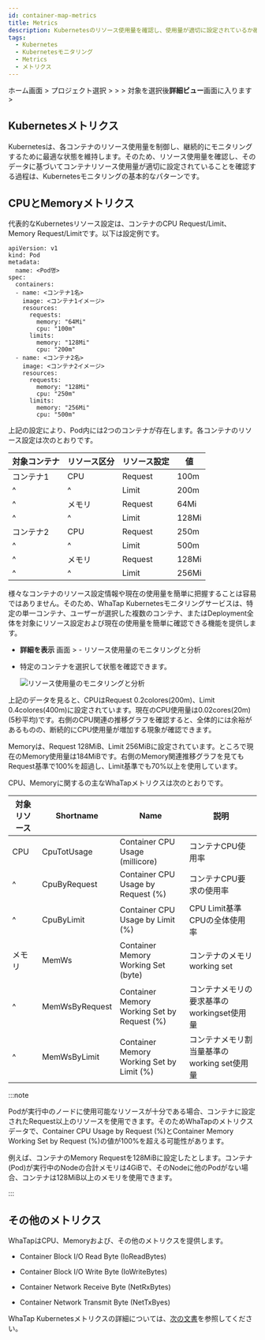 ```yaml
---
id: container-map-metrics
title: Metrics
description: Kubernetesのリソース使用量を確認し、使用量が適切に設定されているか確認できます。
tags:
  - Kubernetes
  - Kubernetesモニタリング
  - Metrics
  - メトリクス
---
```


ホーム画面 > プロジェクト選択 > <Cmdname sid="dashboard" className="uitext" /> > <Cmdname sid="containerMap" className="uitext" /> > 対象を選択後**詳細ビュー**画面に入ります > <Cmdname sid="metrics" className="uitext" />

## Kubernetesメトリクス

Kubernetesは、各コンテナのリソース使用量を制御し、継続的にモニタリングするために最適な状態を維持します。そのため、リソース使用量を確認し、そのデータに基づいてコンテナリソース使用量が適切に設定されていることを確認する過程は、Kubernetesモニタリングの基本的なパターンです。

## CPUとMemoryメトリクス

代表的なKubernetesリソース設定は、コンテナのCPU Request/Limit、Memory Request/Limitです。以下は設定例です。

```text {10-15,19-24} showLineNumbers
apiVersion: v1
kind: Pod
metadata:
  name: <Pod명>
spec:
  containers:
  - name: <コンテナ1名>
    image: <コンテナ1イメージ>
    resources:
      requests:
        memory: "64Mi"
        cpu: "100m"
      limits:
        memory: "128Mi"
        cpu: "200m"
  - name: <コンテナ2名>
    image: <コンテナ2イメージ>
    resources:
      requests:
        memory: "128Mi"
        cpu: "250m"
      limits:
        memory: "256Mi"
        cpu: "500m"
```

上記の設定により、Pod内には2つのコンテナが存在します。各コンテナのリソース設定は次のとおりです。

| 対象コンテナ        | リソース区分      | リソース設定      | 値     |
| ------------- | ----------- | ----------- | ----- |
| コンテナ1         | CPU         | Request     | 100m  |
| ^             | ^           | Limit       | 200m  |
| ^             | メモリ         | Request     | 64Mi  |
| ^             | ^           | Limit       | 128Mi |
| コンテナ2         | CPU         | Request     | 250m  |
| ^             | ^           | Limit       | 500m  |
| ^             | メモリ         | Request     | 128Mi |
| ^             | ^           | Limit       | 256Mi |

様々なコンテナのリソース設定情報や現在の使用量を簡単に把握することは容易ではありません。そのため、WhaTap Kubernetesモニタリングサービスは、特定の単一コンテナ、ユーザーが選択した複数のコンテナ、またはDeployment全体を対象にリソース設定および現在の使用量を簡単に確認できる機能を提供します。

- **詳細を表示** 画面 > <Cmdname sid="metrics" className="uitext" /> - リソース使用量のモニタリングと分析

  <ImgLang img='whatap_kubernetes_container_map_resource_example.png' desc='リソース使用量のモニタリングと分析' />

- 特定のコンテナを選択して状態を確認できます。

  ![リソース使用量のモニタリングと分析](/img/whatap_kubernetes_container_map_metrics_cpu_mem_example.png)

上記のデータを見ると、CPUはRequest 0.2colores(200m)、Limit 0.4colores(400m)に設定されています。現在のCPU使用量は0.02cores(20m)(5秒平均)です。右側のCPU関連の推移グラフを確認すると、全体的には余裕があるものの、断続的にCPU使用量が増加する現象が確認できます。

Memoryは、Request 128MiB、Limit 256MiBに設定されています。ところで現在のMemory使用量は184MiBです。右側のMemory関連推移グラフを見てもRequest基準で100%を超過し、Limit基準でも70%以上を使用しています。

CPU、Memoryに関するの主なWhaTapメトリクスは次のとおりです。 

| 対象リソース      | Shortname      | Name                                                                    | 説明                                           |
| ----------- | -------------- | ----------------------------------------------------------------------- | -------------------------------------------- |
| CPU         | CpuTotUsage    | <span class="uitext">Container CPU Usage (millicore)</span>             | コンテナCPU使用率                                   |
| ^           | CpuByRequest   | <span class="uitext">Container CPU Usage by Request (%)</span>          | コンテナCPU要求の使用率                                |
| ^           | CpuByLimit     | <span class="uitext">Container CPU Usage by Limit (%)</span>            | CPU Limit基準CPUの全体使用率                         |
| メモリ         | MemWs          | <span class="uitext">Container Memory Working Set (byte)</span>         | コンテナのメモリworking set                          |
| ^           | MemWsByRequest | <span class="uitext">Container Memory Working Set by Request (%)</span> | コンテナメモリの要求基準のworkingset使用量                   |
| ^           | MemWsByLimit   | <span class="uitext">Container Memory Working Set by Limit (%)</span>   | コンテナメモリ割当量基準のworking set使用量                  |

:::note

Podが実行中のノードに使用可能なリソースが十分である場合、コンテナに設定されたRequest以上のリソースを使用できます。そのためWhaTapのメトリクスデータで、<span class="uitext">Container CPU Usage by Request (%)</span>と<span class="uitext">Container Memory Working Set by Request (%)</span>の値が100%を超える可能性があります。

例えば、コンテナのMemory Requestを128MiBに設定したとします。コンテナ(Pod)が実行中のNodeの合計メモリは4GiBで、そのNodeに他のPodがない場合、コンテナは128MiB以上のメモリを使用できます。

:::

## その他のメトリクス

WhaTapはCPU、Memoryおよび、その他のメトリクスを提供します。

- <span class="uitext">Container Block I/O Read Byte</span> (IoReadBytes)

- <span class="uitext">Container Block I/O Write Byte</span> (IoWriteBytes)

- <span class="uitext">Container Network Receive Byte</span> (NetRxBytes)

- <span class="uitext">Container Network Transmit Byte</span> (NetTxByes)

WhaTap Kubernetesメトリクスの詳細については、[次の文書](metrics-intro)を参照してください。
